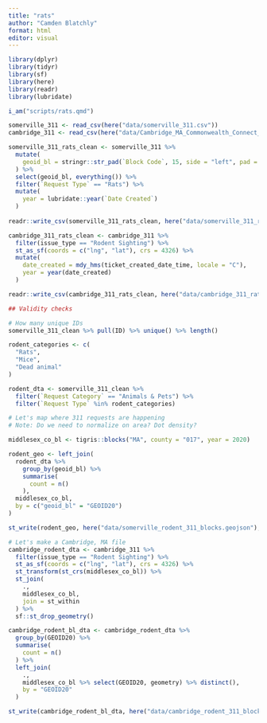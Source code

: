 ```yaml
---
title: "rats"
author: "Camden Blatchly"
format: html
editor: visual
---
```


```r

library(dplyr)
library(tidyr)
library(sf)
library(here)
library(readr)
library(lubridate)

i_am("scripts/rats.qmd")

```


```r

somerville_311 <- read_csv(here("data/somerville_311.csv"))
cambridge_311 <- read_csv(here("data/Cambridge_MA_Commonwealth_Connect_Service_Requests_20250729.csv"))

```


```r

somerville_311_rats_clean <- somerville_311 %>%
  mutate(
    geoid_bl = stringr::str_pad(`Block Code`, 15, side = "left", pad = "0")
  ) %>%
  select(geoid_bl, everything()) %>%
  filter(`Request Type` == "Rats") %>%
  mutate(
    year = lubridate::year(`Date Created`)
  )
  
readr::write_csv(somerville_311_rats_clean, here("data/somerville_311_rats_clean.csv"))

cambridge_311_rats_clean <- cambridge_311 %>%
  filter(issue_type == "Rodent Sighting") %>%
  st_as_sf(coords = c("lng", "lat"), crs = 4326) %>%
  mutate(
    date_created = mdy_hms(ticket_created_date_time, locale = "C"),
    year = year(date_created)
  )

readr::write_csv(cambridge_311_rats_clean, here("data/cambridge_311_rats_clean.csv"))

```


```r

## Validity checks

# How many unique IDs
somerville_311_clean %>% pull(ID) %>% unique() %>% length()

```


```r

rodent_categories <- c(
  "Rats",
  "Mice",
  "Dead animal"
)

rodent_dta <- somerville_311_clean %>%
  filter(`Request Category` == "Animals & Pets") %>%
  filter(`Request Type` %in% rodent_categories)

```


```r

# Let's map where 311 requests are happening
# Note: Do we need to normalize on area? Dot density?

middlesex_co_bl <- tigris::blocks("MA", county = "017", year = 2020)

```


```r

rodent_geo <- left_join(
  rodent_dta %>%
    group_by(geoid_bl) %>%
    summarise(
      count = n()
    ),
  middlesex_co_bl,
  by = c("geoid_bl" = "GEOID20")
)

st_write(rodent_geo, here("data/somerville_rodent_311_blocks.geojson"), driver = "GeoJSON")

```

```r

# Let's make a Cambridge, MA file
cambridge_rodent_dta <- cambridge_311 %>%
  filter(issue_type == "Rodent Sighting") %>%
  st_as_sf(coords = c("lng", "lat"), crs = 4326) %>%
  st_transform(st_crs(middlesex_co_bl)) %>%
  st_join(
    .,
    middlesex_co_bl,
    join = st_within
  ) %>%
  sf::st_drop_geometry()

cambridge_rodent_bl_dta <- cambridge_rodent_dta %>%
  group_by(GEOID20) %>%
  summarise(
    count = n()
  ) %>%
  left_join(
    .,
    middlesex_co_bl %>% select(GEOID20, geometry) %>% distinct(),
    by = "GEOID20"
  )

st_write(cambridge_rodent_bl_dta, here("data/cambridge_rodent_311_blocks.geojson"), driver = "GeoJSON")

```





